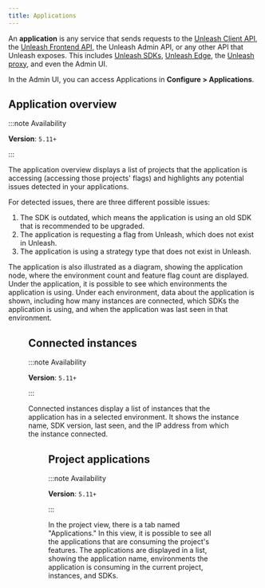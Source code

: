 ```yaml
---
title: Applications
---
```



An **application** is any service that sends requests to the [Unleash Client API](/reference/api/unleash/client), the [Unleash Frontend API](front-end-api.md), the Unleash Admin API, or any other API that Unleash exposes. This includes [Unleash SDKs](./sdks/index.md), [Unleash Edge](/docs/generated/unleash-edge.md), the [Unleash proxy](/docs/generated/unleash-proxy.md), and even the Admin UI.

In the Admin UI, you can access Applications in **Configure > Applications**.

## Application overview

:::note Availability

**Version**: `5.11+`

:::

The application overview displays a list of projects that the application is accessing (accessing those projects' flags) and highlights any potential issues detected in your applications.

For detected issues, there are three different possible issues:

1. The SDK is outdated, which means the application is using an old SDK that is recommended to be upgraded.
2. The application is requesting a flag from Unleash, which does not exist in Unleash.
3. The application is using a strategy type that does not exist in Unleash.


The application is also illustrated as a diagram, showing the application node, where the environment count and feature flag count are displayed. Under the application, it is possible to see which environments the application is using. Under each environment, data about the application is shown, including how many instances are connected, which SDKs the application is using, and when the application was last seen in that environment.

<Figure caption="The application overview currently shows that 1 SDK is outdated, and the application, auth-app, has 2 environments in use: development and production." img="/img/application-overview.png"/>

## Connected instances

:::note Availability

**Version**: `5.11+`

:::

Connected instances display a list of instances that the application has in a selected environment. It shows the instance name, SDK version, last seen, and the IP address from which the instance connected.

<Figure caption="Connected instances currently show that in the development environment, there is one connected instance that was last seen 19 hours ago." img="/img/application-connected-instances.png"/>

## Project applications

:::note Availability

**Version**: `5.11+`

:::

In the project view, there is a tab named "Applications." In this view, it is possible to see all the applications that are consuming the project's features. The applications are displayed in a list, showing the application name, environments the application is consuming in the current project, instances, and SDKs.

<Figure caption="Currently, there is one application connected named auth-app, with 2 environments and 28 instances." img="/img/project-applications.png"/>
